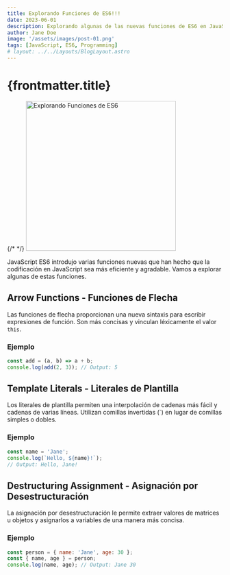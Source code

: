 ```yaml
---
title: Explorando Funciones de ES6!!!
date: 2023-06-01
description: Explorando algunas de las nuevas funciones de ES6 en JavaScript.
author: Jane Doe
image: '/assets/images/post-01.png'
tags: [JavaScript, ES6, Programming]
# layout: ../../Layouts/BlogLayout.astro
---
```


# {frontmatter.title}

{/* <!-- Mostrar imagen --> */}
<img src="/assets/images/post-01.png" width="350" alt="Explorando Funciones de ES6" />

JavaScript ES6 introdujo varias funciones nuevas que han hecho que la codificación en JavaScript sea más eficiente y agradable. Vamos a explorar algunas de estas funciones.

## Arrow Functions - Funciones de Flecha

Las funciones de flecha proporcionan una nueva sintaxis para escribir expresiones de función. Son más concisas y vinculan léxicamente el valor `this`.

### Ejemplo

```javascript
const add = (a, b) => a + b;
console.log(add(2, 3)); // Output: 5
```

## Template Literals - Literales de Plantilla

Los literales de plantilla permiten una interpolación de cadenas más fácil y cadenas de varias líneas. Utilizan comillas invertidas (\`) en lugar de comillas simples o dobles.

### Ejemplo

```javascript
const name = 'Jane';
console.log(`Hello, ${name}!`);
// Output: Hello, Jane!
```

## Destructuring Assignment - Asignación por Desestructuración

La asignación por desestructuración le permite extraer valores de matrices u objetos y asignarlos a variables de una manera más concisa.

### Ejemplo

```javascript
const person = { name: 'Jane', age: 30 };
const { name, age } = person;
console.log(name, age); // Output: Jane 30
```
